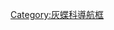 <noinclude>{{noteTA
| 1=zh-cn:眼灰蝶亚科; zh-hk:眼灰蝶亞科; zh-tw:藍灰蝶亞科; zh-sg:眼灰蝶亚科;
| 2=zh-cn:娜灰蝶属; zh-hk:娜灰蝶屬; zh-tw:娜波灰蝶屬; zh-sg:娜灰蝶属;
| 3=zh-cn:苏佛唐灰蝶; zh-hk:蘇佛唐灰蝶; zh-tw:黑列波灰蝶; zh-sg:苏佛唐灰蝶;
| 4=zh-cn:方标灰蝶属; zh-hk:方標灰蝶屬; zh-tw:曲波灰蝶屬; zh-sg:方标灰蝶属;
| 5=zh-cn:雅灰蝶属; zh-hk:雅灰蝶屬; zh-tw:雅波灰蝶屬; zh-sg:雅灰蝶属;
| 6=zh-cn:咖灰蝶属; zh-hk:咖灰蝶屬; zh-tw:珈波灰蝶屬; zh-sg:咖灰蝶属;
| 7=zh-cn:棕灰蝶属; zh-hk:棕灰蝶屬; zh-tw:奇波灰蝶屬; zh-sg:棕灰蝶属;
| 8=zh-cn:亮灰蝶属; zh-hk:亮灰蝶屬; zh-tw:豆波灰蝶屬; zh-sg:亮灰蝶属;
| 9=zh-cn:吉灰蝶属; zh-hk:吉灰蝶屬; zh-tw:藍灰蝶屬; zh-sg:吉灰蝶属;
| 10=zh-cn:毛眼灰蝶属; zh-hk:毛眼灰蝶屬; zh-tw:折列藍灰蝶屬; zh-sg:毛眼灰蝶属;
| 11=zh-cn:珐灰蝶属; zh-hk:琺灰蝶屬; zh-tw:單點藍灰蝶屬; zh-sg:珐灰蝶属;
| 12=zh-cn:长腹灰蝶属; zh-hk:長腹灰蝶屬; zh-tw:迷你藍灰蝶屬; zh-sg:长腹灰蝶属;
| 13=zh-cn:山灰蝶属; zh-hk:山灰蝶屬; zh-tw:森灰蝶屬; zh-sg:山灰蝶属;
| 14=zh-cn:一点灰蝶属; zh-hk:一點灰蝶屬; zh-tw:黑點灰蝶屬; zh-sg:一点灰蝶属;
| 15=zh-cn:美姬灰蝶属; zh-hk:美姬灰蝶屬; zh-tw:黑星灰蝶屬; zh-sg:美姬灰蝶属;
| 16=zh-cn:妩灰蝶属; zh-hk:嫵灰蝶屬; zh-tw:嫵琉灰蝶屬; zh-sg:妩灰蝶属;
| 17=zh-cn:钮灰蝶属; zh-hk:鈕灰蝶屬; zh-tw:靛色琉灰蝶屬; zh-sg:钮灰蝶属;
| 18=zh-cn:韫玉灰蝶属; zh-hk:韞玉灰蝶屬; zh-tw:白紋琉灰蝶屬; zh-sg:韫玉灰蝶属;
| 19=zh-cn:琉璃灰蝶属; zh-hk:琉璃灰蝶屬; zh-tw:琉灰蝶屬; zh-sg:琉璃灰蝶属;
| 20=zh-cn:玫灰蝶属; zh-hk:玫灰蝶屬; zh-tw:寬邊琉灰蝶屬; zh-sg:玫灰蝶属;
| 21=zh-cn:白灰蝶属; zh-hk:白灰蝶屬; zh-tw:雀斑灰蝶屬; zh-sg:白灰蝶属;
| 22=zh-cn:紫灰蝶属; zh-hk:紫灰蝶屬; zh-tw:綺灰蝶屬; zh-sg:紫灰蝶属;
| 23=zh-cn:眼灰蝶族; zh-hk:眼灰蝶族; zh-tw:藍灰蝶族; zh-sg:眼灰蝶族;
}}</noinclude>{{Navbox
|name  = 眼灰蝶亞科
|title = [[眼灰蝶亞科]]
|state = {{{state|autocollapse}}}
|listclass = hlist

|above = [[蝴蝶]](鳳蝶總科)⊇[[灰蝶科]]⊇[[眼灰蝶亞科]]:

|group1 = [[犁灰蝶族]]
| group1style = background:; 
|list1  = 
* [[尖角灰蝶屬]] ''Anthene''
* ''[[Cupidesthes]]''
* ''[[Neurellipes]]''
* ''[[Neurypexina]]''
* ''[[Triclema]]''

|group2 = [[坎灰蝶族]]
| group2style = background:; 
|list2  = 
* [[坎灰蝶屬]] ''Candalides''
* [[蔫灰蝶屬]] ''Nesolycaena''
* [[指灰蝶屬]] ''Zetona''

|group3 = 黑灰蝶族
|list3  = 
* [[黑灰蝶屬]] ''Niphanda''

|group4 = [[眼灰蝶族]]
|list4  = 
* [[窟灰蝶屬]] ''Cupidopsis''
* [[純灰蝶屬]] ''Una''
* [[鋸灰蝶屬]] ''Orthomiella''
* [[佩灰蝶屬]] ''Petrelaea''
* [[偽娜灰蝶屬]] ''Pseudonacaduba''
* [[娜灰蝶屬]] ''Nacaduba''
* ''[[Tartesa]]''
* [[波灰蝶屬]] ''Prosotas''
* [[伊灰蝶屬 (眼灰蝶族)|伊灰蝶屬]] ''Ionolyce''
* [[方標灰蝶屬]] ''Catopyrops''
* [[逸灰蝶屬]] ''Erysichton''
* [[琶灰蝶屬]] ''Paraduba''
* [[新光灰蝶屬]] ''Neolucia''
* [[小灰蝶屬]] ''Theclinesthes''
* [[奇灰蝶屬]] ''Thaumaina''
* [[沙灰蝶屬]] ''Sahulana''
* [[燈灰蝶屬]] ''Upolampes''
* [[拓灰蝶屬]] ''Caleta''
* [[檠灰蝶屬]] ''Discolampa''
* [[黑僻蜆蝶屬]] ''Pistoria''
* [[唐灰蝶屬]] ''Danis''
* ''[[Perpheres]]''
* [[靈灰蝶屬]] ''Psychonotis''
* [[蘇佛唐灰蝶]] ''Nothodanis schaeffera''
* [[雅灰蝶屬]] ''Jamides''
* [[伊丕灰蝶屬]] ''Epimastidia''
* [[咖灰蝶屬]] ''Catochrysops''
* [[鬱灰蝶屬]] ''Rysops''
* [[亮灰蝶屬]] ''Lampides''
* [[凱麗蜆蝶屬]] ''Callictita''
* [[天奇灰蝶屬]] ''Uranothauma''
* [[白裙灰蝶屬]] ''Phylaria''
* [[丁字灰蝶屬]] ''Cacyreus''
* [[泉灰蝶屬]] ''Harpendyreus''
* [[細灰蝶屬]] ''Leptotes''
* [[矢灰蝶屬]] ''Cyclyrius''
* [[豹灰蝶屬]] ''Castalius''
* [[藤灰蝶屬]] ''Tarucus''
* [[圖灰蝶屬]] ''Tuxentius''
* [[贊灰蝶屬]] ''Zintha''
* [[吉灰蝶屬]] ''Zizeeria''
* [[毛眼灰蝶屬]] ''Zizina''
* [[酢漿灰蝶屬]] ''Pseudozizeeria''
* [[琺灰蝶屬]] ''Famegana''
* [[籽灰蝶屬]] ''Actizera''
* [[長腹灰蝶屬]] ''Zizula''
* [[褐小灰蝶屬]] ''Brephidium''
* [[奧萊灰蝶屬]] ''Oraidium''
* [[枯灰蝶屬]] ''Cupido''<!-- —— 包括藍灰蝶屬-->
* [[駁灰蝶屬]] ''Bothrinia''
* [[玄灰蝶屬]] ''Tongeia''
* [[山灰蝶屬]] ''Shijimia''
* [[塔麗灰蝶屬]] ''Talicada''
* [[丸灰蝶屬]] ''Pithecops''
* [[素灰蝶屬]] ''Azanus''
* [[煙灰蝶屬]] ''Eicochrysops''
* [[利灰蝶屬]] ''Lycaenopsis''
* [[一點灰蝶屬]] ''Neopithecops''
* [[美姬灰蝶屬]] ''Megisba''
* [[琉璃灰蝶屬]] ''Celastrina''<!-- —— 包括馬斯灰蝶屬-->
* ''[[Notarthrinus]]''
* [[鈕灰蝶屬]] ''Acytolepis''
* [[鷗灰蝶屬]] ''Oreolyce''
* [[穆灰蝶屬]] ''Monodontides''
* [[普陀灰蝶屬]] ''Ptox''
* [[嫵灰蝶屬]] ''Udara''
* [[瑞尼灰蝶屬]] ''Rhinelephas''
* [[天藍蜆蝶屬]] ''Uranobothria''
* [[粉白灰蝶屬]] ''Parelodina''
* [[玫灰蝶屬]] ''Callenya''
* [[旋灰蝶屬]] ''Cebrella''
* [[瑟拉灰蝶屬]] ''Celarchus''
* [[韞玉灰蝶屬]] ''Celatoxia''
* [[賴灰蝶屬]] ''Lestranicus''
* [[普洛灰蝶屬]] ''Plautella''
* ''[[Sancterila]]''
* [[西迪灰蝶屬]] ''Sidima''
* [[甜灰蝶屬]] ''Glaucopsyche''
* [[珞灰蝶屬]] ''Scolitantides''
* [[橙點灰蝶屬]] ''Philotes''
* ''[[Otnjukovia]]''
* [[圖蘭灰蝶屬]] ''Turanana''
* [[糝灰蝶屬]] ''Palaeophilotes''
* [[花普灰蝶屬]] ''Praephilotes''
* [[優灰蝶屬]] ''Euphilotes''
* [[塞灰蝶屬]] ''Pseudophilotes''
* [[僖灰蝶屬]] ''Sinia''<!-- —— 包括欣灰蝶屬-->
* [[岳灰蝶屬]] ''Iolana''
* [[靛灰蝶屬]] ''Caerulea''
* [[白灰蝶屬]] ''Phengaris''<!-- —— 包括霾灰蝶屬-->
* [[渺灰蝶屬]] ''Micropsyche''
* [[菲羅灰蝶屬]] ''Philotiella''
* [[棕灰蝶屬]] ''Euchrysops''
* [[鱗灰蝶屬]] ''Lepidochrysops''
* ''[[Orachrysops]]''
* [[溫灰蝶屬]] ''Thermoniphas''
* [[奧泊灰蝶屬]] ''Oboronia''
* [[眼灰蝶屬]] ''Polyommatus''
* [[豆灰蝶屬]] ''Plebejus''
* [[紫灰蝶屬]] ''Chilades''
* [[褐灰蝶屬]] ''Hemiargus''
* [[靄灰蝶屬]] ''Itylos''
* ''[[Pseudochrysops]]''
* [[瑩灰蝶屬]] ''Pseudolucia''
* [[側珠灰蝶屬]] ''Paralycaeides''
* [[鈉灰蝶屬]] ''Nabokovia''
* ''[[Elkalyce]]''
* [[凱灰蝶屬]] ''Cyclargus''
* [[儀灰蝶屬]] ''Eldoradina''
* [[依灰蝶屬]] ''Echinargus''
* [[媽灰蝶屬]] ''Madeleinea''
* [[掃灰蝶屬]] ''Subsolanoides''
}}<noinclude>

{{collapsible option}}


[[Category:灰蝶科導航框]]
</noinclude>